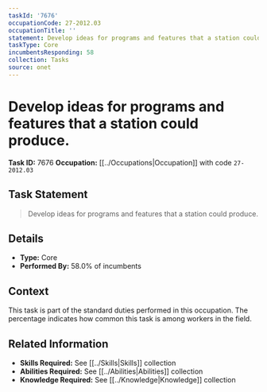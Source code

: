 ```yaml
---
taskId: '7676'
occupationCode: 27-2012.03
occupationTitle: ''
statement: Develop ideas for programs and features that a station could produce.
taskType: Core
incumbentsResponding: 58
collection: Tasks
source: onet
---
```

# Develop ideas for programs and features that a station could produce.

**Task ID:** 7676
**Occupation:** [[../Occupations|Occupation]] with code `27-2012.03`

## Task Statement

> Develop ideas for programs and features that a station could produce.

## Details

- **Type:** Core
- **Performed By:** 58.0% of incumbents

## Context

This task is part of the standard duties performed in this occupation. The percentage indicates how common this task is among workers in the field.

## Related Information

- **Skills Required:** See [[../Skills|Skills]] collection
- **Abilities Required:** See [[../Abilities|Abilities]] collection
- **Knowledge Required:** See [[../Knowledge|Knowledge]] collection
